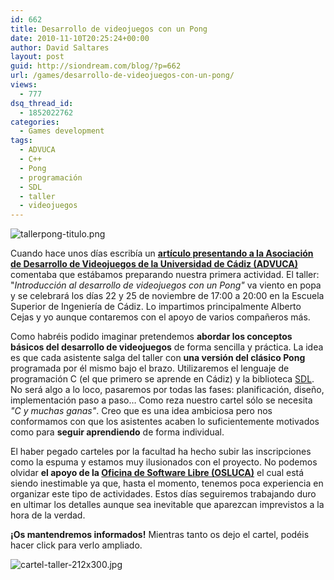 ```yaml
---
id: 662
title: Desarrollo de videojuegos con un Pong
date: 2010-11-10T20:25:24+00:00
author: David Saltares
layout: post
guid: http://siondream.com/blog/?p=662
url: /games/desarrollo-de-videojuegos-con-un-pong/
views:
  - 777
dsq_thread_id:
  - 1852022762
categories:
  - Games development
tags:
  - ADVUCA
  - C++
  - Pong
  - programación
  - SDL
  - taller
  - videojuegos
---
```


![tallerpong-titulo.png](/img/wp/tallerpong-titulo.webp)

Cuando hace unos días escribía un [**artículo presentando a la Asociación de Desarrollo de Videojuegos de la Universidad de Cádiz (ADVUCA)**](/proyectos/presentacion-de-la-advuca/#comments) comentaba que estábamos preparando nuestra primera actividad. El taller: "_Introducción al desarrollo de videojuegos con un Pong"_ va viento en popa y se celebrará los días 22 y 25 de noviembre de 17:00 a 20:00 en la Escuela Superior de Ingeniería de Cádiz. Lo impartimos principalmente Alberto Cejas y yo aunque contaremos con el apoyo de varios compañeros más.

Como habréis podido imaginar pretendemos **abordar los conceptos básicos del desarrollo de videojuegos** de forma sencilla y práctica. La idea es que cada asistente salga del taller con **una versión del clásico Pong** programada por él mismo bajo el brazo. Utilizaremos el lenguaje de programación C (el que primero se aprende en Cádiz) y la biblioteca [SDL](http://es.wikipedia.org/wiki/Simple_DirectMedia_Layer). No será algo a lo loco, pasaremos por todas las fases: planificación, diseño, implementación paso a paso… Como reza nuestro cartel sólo se necesita _"C y muchas ganas"_. Creo que es una idea ambiciosa pero nos conformamos con que los asistentes acaben lo suficientemente motivados como para **seguir aprendiendo** de forma individual.

El haber pegado carteles por la facultad ha hecho subir las inscripciones como la espuma y estamos muy ilusionados con el proyecto. No podemos olvidar **el apoyo de la [Oficina de Software Libre (OSLUCA)](http://osl.uca.es/)** el cual está siendo inestimable ya que, hasta el momento, tenemos poca experiencia en organizar este tipo de actividades. Estos días seguiremos trabajando duro en ultimar los detalles aunque sea inevitable que aparezcan imprevistos a la hora de la verdad.

**¡Os mantendremos informados!** Mientras tanto os dejo el cartel, podéis hacer click para verlo ampliado.

![cartel-taller-212x300.jpg](/img/wp/cartel-taller-212x300.webp)
